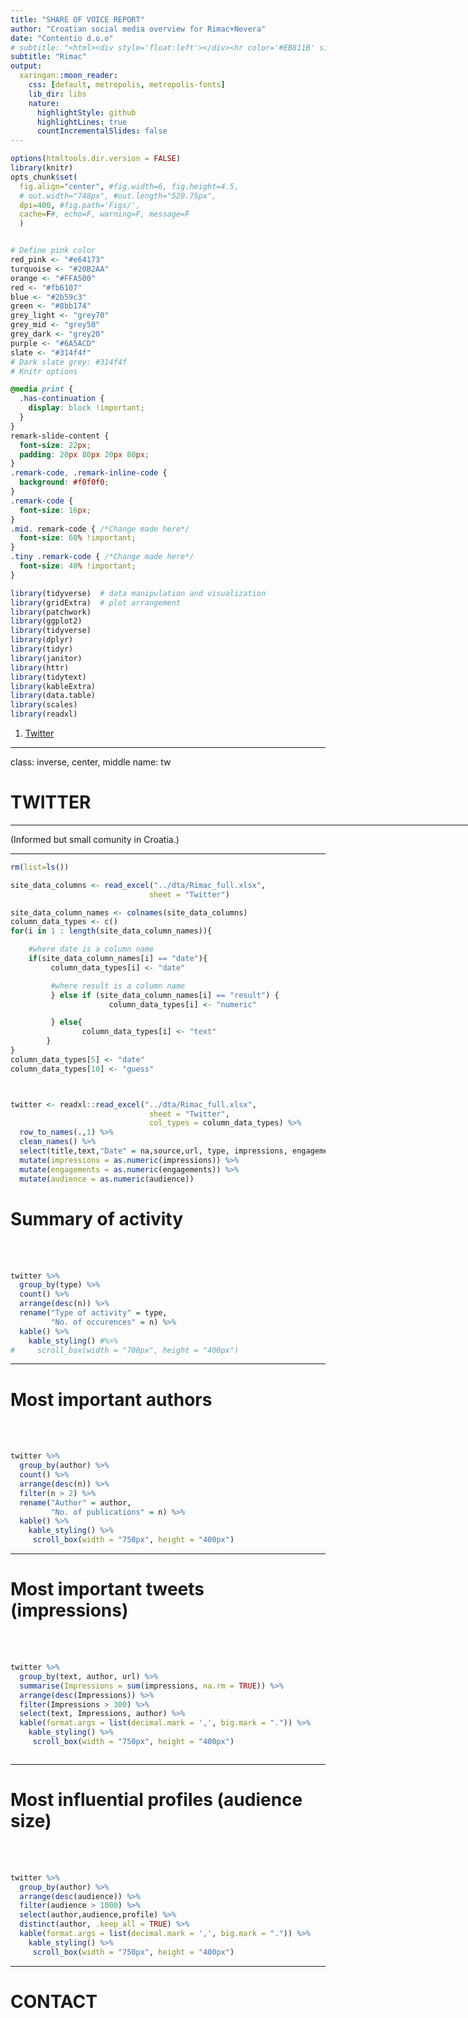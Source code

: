 ```yaml
---
title: "SHARE OF VOICE REPORT"
author: "Croatian social media overview for Rimac+Nevera"
date: "Contentio d.o.o"
# subtitle: "<html><div style='float:left'></div><hr color='#EB811B' size=1px width=796px></html>"
subtitle: "Rimac"
output:
  xaringan::moon_reader:
    css: [default, metropolis, metropolis-fonts] 
    lib_dir: libs
    nature:
      highlightStyle: github
      highlightLines: true
      countIncrementalSlides: false
---
```


```r
options(htmltools.dir.version = FALSE)
library(knitr)
opts_chunk$set(
  fig.align="center", #fig.width=6, fig.height=4.5, 
  # out.width="748px", #out.length="520.75px",
  dpi=400, #fig.path='Figs/',
  cache=F#, echo=F, warning=F, message=F
  )


# Define pink color
red_pink <- "#e64173"
turquoise <- "#20B2AA"
orange <- "#FFA500"
red <- "#fb6107"
blue <- "#2b59c3"
green <- "#8bb174"
grey_light <- "grey70"
grey_mid <- "grey50"
grey_dark <- "grey20"
purple <- "#6A5ACD"
slate <- "#314f4f"
# Dark slate grey: #314f4f
# Knitr options

```

```css
@media print {
  .has-continuation {
    display: block !important;
  }
}
remark-slide-content {
  font-size: 22px;
  padding: 20px 80px 20px 80px;
}
.remark-code, .remark-inline-code {
  background: #f0f0f0;
}
.remark-code {
  font-size: 16px;
}
.mid. remark-code { /*Change made here*/
  font-size: 60% !important;
}
.tiny .remark-code { /*Change made here*/
  font-size: 40% !important;
}
```

```r


library(tidyverse)  # data manipulation and visualization
library(gridExtra)  # plot arrangement
library(patchwork)
library(ggplot2)
library(tidyverse)
library(dplyr)
library(tidyr)
library(janitor)
library(httr)
library(tidytext)
library(kableExtra)
library(data.table)
library(scales)
library(readxl)


```


1. [Twitter](#tw)



---

class: inverse, center, middle
name: tw

# TWITTER

<html><div style='float:left'></div><hr color='#EB811B' size=1px width=796px></html>

(Informed but small comunity in Croatia.)

---

```r

rm(list=ls())

site_data_columns <- read_excel("../dta/Rimac_full.xlsx",
                               sheet = "Twitter")

site_data_column_names <- colnames(site_data_columns)
column_data_types <- c()
for(i in 1 : length(site_data_column_names)){  

    #where date is a column name
    if(site_data_column_names[i] == "date"){
         column_data_types[i] <- "date"

         #where result is a column name
         } else if (site_data_column_names[i] == "result") {
                      column_data_types[i] <- "numeric"

         } else{
                column_data_types[i] <- "text"
        }
}
column_data_types[5] <- "date"
column_data_types[10] <- "guess"



twitter <- readxl::read_excel("../dta/Rimac_full.xlsx",
                               sheet = "Twitter",
                               col_types = column_data_types) %>% 
  row_to_names(.,1) %>% 
  clean_names() %>%
  select(title,text,"Date" = na,source,url, type, impressions, engagements, author, audience, profile) %>%
  mutate(impressions = as.numeric(impressions)) %>%
  mutate(engagements = as.numeric(engagements)) %>%
  mutate(audience = as.numeric(audience))


```


# Summary of activity
<br>
<br>


```r

twitter %>% 
  group_by(type) %>%
  count() %>%
  arrange(desc(n)) %>% 
  rename("Type of activity" = type, 
         "No. of occurences" = n) %>%
  kable() %>%
    kable_styling() #%>%
#     scroll_box(width = "700px", height = "400px")

```

---

# Most important authors
<br>
<br>

```r


twitter %>%
  group_by(author) %>%
  count() %>%
  arrange(desc(n)) %>%
  filter(n > 2) %>% 
  rename("Author" = author, 
         "No. of publications" = n) %>%
  kable() %>%
    kable_styling() %>%
     scroll_box(width = "750px", height = "400px")


```


---

# Most important tweets (impressions)
<br>
<br>



```r

twitter %>%
  group_by(text, author, url) %>%
  summarise(Impressions = sum(impressions, na.rm = TRUE)) %>%
  arrange(desc(Impressions)) %>%
  filter(Impressions > 300) %>% 
  select(text, Impressions, author) %>%
  kable(format.args = list(decimal.mark = ',', big.mark = ".")) %>%
    kable_styling() %>%
     scroll_box(width = "750px", height = "400px")



```


---

# Most influential profiles (audience size)
<br>
<br>



```r

twitter %>%
  group_by(author) %>%
  arrange(desc(audience)) %>%
  filter(audience > 1000) %>%
  select(author,audience,profile) %>% 
  distinct(author, .keep_all = TRUE) %>% 
  kable(format.args = list(decimal.mark = ',', big.mark = ".")) %>%
    kable_styling() %>%
     scroll_box(width = "750px", height = "400px")

```






---

# CONTACT






























































